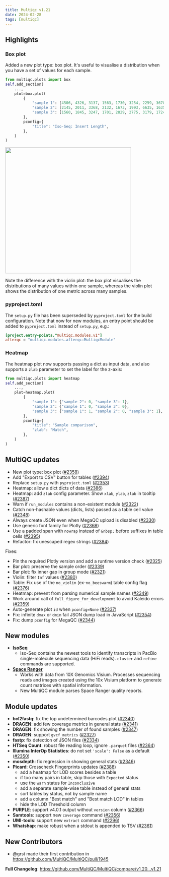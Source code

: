 ```yaml
---
title: Multiqc v1.21
date: 2024-02-28
tags: [multiqc]
---
```


## Highlights

### Box plot

Added a new plot type: box plot. It's useful to visualise a distribution when you have a set of values for each sample.

```py
from multiqc.plots import box
self.add_section(
    ...,
    plot=box.plot(
        {
            "sample 1": [4506, 4326, 3137, 1563, 1730, 3254, 2259, 3670, 2719, ...],
            "sample 2": [2145, 2011, 3368, 2132, 1673, 1993, 6635, 1635, 4984, ...],
            "sample 3": [1560, 1845, 3247, 1701, 2829, 2775, 3179, 1724, 1828, ...],
        },
        pconfig={
            "title": "Iso-Seq: Insert Length",
        },
    )
)
```

<img width="400" src="https://raw.githubusercontent.com/MultiQC/MultiQC/1e2ad5529d547ab9dc04c99274da49ad6a2e556f/docs/images/changelog/v1.21-boxplot.png">

Note the difference with the violin plot: the box plot visualises the distributions of many values within one sample, whereas the violin plot shows the distribution of one metric across many samples.

### pyproject.toml

The `setup.py` file has been superseded by `pyproject.toml` for the build configuration.
Note that now for new modules, an entry point should be added to `pyproject.toml` instead of `setup.py`, e.g.:

```toml
[project.entry-points."multiqc.modules.v1"]
afterqc = "multiqc.modules.afterqc:MultiqcModule"
```

### Heatmap

The heatmap plot now supports passing a dict as input data, and also supports a `zlab`
parameter to set the label for the z-axis:

```py
from multiqc.plots import heatmap
self.add_section(
    ...,
    plot=heatmap.plot(
        {
            "sample 1": {"sample 2": 0, "sample 3": 1},
            "sample 2": {"sample 1": 0, "sample 3": 0},
            "sample 3": {"sample 1": 1, "sample 2": 0, "sample 3": 1},
        },
        pconfig={
            "title": "Sample comparison",
            "zlab": "Match",
        },
    )
)
```

## MultiQC updates

- New plot type: box plot ([#2358](https://github.com/MultiQC/MultiQC/pull/2358))
- Add "Export to CSV" button for tables ([#2394](https://github.com/MultiQC/MultiQC/pull/2394))
- Replace `setup.py` with `pyproject.toml` ([#2353](https://github.com/MultiQC/MultiQC/pull/2353))
- Heatmap: allow a dict dicts of data ([#2386](https://github.com/MultiQC/MultiQC/pull/2386))
- Heatmap: add `zlab` config parameter. Show `xlab`, `ylab`, `zlab` in tooltip ([#2387](https://github.com/MultiQC/MultiQC/pull/2387))
- Warn if `run_modules` contains a non-existent module ([#2322](https://github.com/MultiQC/MultiQC/pull/2322))
- Catch non-hashable values (dicts, lists) passed as a table cell value ([#2348](https://github.com/MultiQC/MultiQC/pull/2348))
- Always create JSON even when MegaQC upload is disabled ([#2330](https://github.com/MultiQC/MultiQC/pull/2330))
- Use generic font family for Plotly ([#2368](https://github.com/MultiQC/MultiQC/pull/2368))
- Use a padded span with `nowrap` instead of `&nbsp;` before suffixes in table cells ([#2395](https://github.com/MultiQC/MultiQC/pull/2395))
- Refactor: fix unescaped regex strings ([#2384](https://github.com/MultiQC/MultiQC/pull/2384))

Fixes:

- Pin the required Plotly version and add a runtime version check ([#2325](https://github.com/MultiQC/MultiQC/pull/2325))
- Bar plot: preserve the sample order ([#2339](https://github.com/MultiQC/MultiQC/pull/2339))
- Bar plot: fix inner gap in group mode ([#2321](https://github.com/MultiQC/MultiQC/pull/2321))
- Violin: filter `Inf` values ([#2380](https://github.com/MultiQC/MultiQC/pull/2380))
- Table: Fix use of the `no_violin` (ex-`no_beeswarm`) table config flag ([#2376](https://github.com/MultiQC/MultiQC/pull/2376))
- Heatmap: prevent from parsing numerical sample names ([#2349](https://github.com/MultiQC/MultiQC/pull/2349))
- Work around call of `full_figure_for_development` to avoid Kaleido errors ([#2359](https://github.com/MultiQC/MultiQC/pull/2359))
- Auto-generate plot `id` when `pconfig=None` ([#2337](https://github.com/MultiQC/MultiQC/pull/2337))
- Fix: infinite `dmax` or `dmin` fail JSON dump load in JavaScript ([#2354](https://github.com/MultiQC/MultiQC/pull/2354))
- Fix: dump `pconfig` for MegaQC ([#2344](https://github.com/MultiQC/MultiQC/pull/2344))

## New modules

- [**IsoSeq**](https://github.com/PacificBiosciences/IsoSeq)
  - Iso-Seq contains the newest tools to identify transcripts in PacBio single-molecule sequencing data (HiFi reads). `cluster` and `refine` commands are supported.
- [**Space Ranger**](https://support.10xgenomics.com/spatial-gene-expression/software/pipelines/latest/what-is-space-ranger)
  - Works with data from 10X Genomics Visium. Processes sequencing reads and images created using
    the 10x Visium platform to generate count matrices with spatial information.
  - New MultiQC module parses Space Ranger quality reports.

## Module updates

- **bcl2fastq**: fix the top undetermined barcodes plot ([#2340](https://github.com/MultiQC/MultiQC/pull/2340))
- **DRAGEN**: add few coverage metrics in general stats ([#2341](https://github.com/MultiQC/MultiQC/pull/2341))
- **DRAGEN**: fix showing the number of found samples ([#2347](https://github.com/MultiQC/MultiQC/pull/2347))
- **DRAGEN**: support `gvcf_metrics` ([#2327](https://github.com/MultiQC/MultiQC/pull/2327))
- **fastp**: fix detection of JSON files ([#2334](https://github.com/MultiQC/MultiQC/pull/2334))
- **HTSeq Count**: robust file reading loop, ignore `.parquet` files ([#2364](https://github.com/MultiQC/MultiQC/pull/2364))
- **Illumina InterOp Statistics**: do not set `'scale': False` as a default ([#2350](https://github.com/MultiQC/MultiQC/pull/2350))
- **mosdepth**: fix regression in showing general stats ([#2346](https://github.com/MultiQC/MultiQC/pull/2346))
- **Picard**: Crosscheck Fingerprints updates ([#2388](https://github.com/MultiQC/MultiQC/pull/2388))
  - add a heatmap for LOD scores besides a table
  - if too many pairs in table, skip those with `Expected` status
  - use the `warn` status for `Inconclusive`
  - add a separate sample-wise table instead of general stats
  - sort tables by status, not by sample name
  - add a column "Best match" and "Best match LOD" in tables
  - hide the LOD Threshold column
- **PURPLE**: support v4.0.1 output without `version` column ([#2366](https://github.com/MultiQC/MultiQC/pull/2366))
- **Samtools**: support new `coverage` command ([#2356](https://github.com/MultiQC/MultiQC/pull/2356))
- **UMI-tools**: support new `extract` command ([#2296](https://github.com/MultiQC/MultiQC/pull/2296))
- **Whatshap**: make robust when a stdout is appended to TSV ([#2361](https://github.com/MultiQC/MultiQC/pull/2361))

## New Contributors
* @grst made their first contribution in https://github.com/MultiQC/MultiQC/pull/1945

**Full Changelog**: https://github.com/MultiQC/MultiQC/compare/v1.20...v1.21
